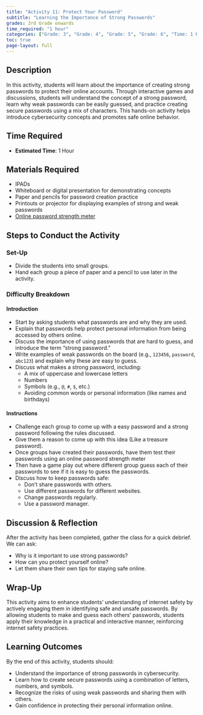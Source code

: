 ```yaml
---
title: "Activity 11: Protect Your Password"
subtitle: "Learning the Importance of Strong Passwords"  
grades: 3rd Grade onwards
time_required: "1 hour"
categories: ["Grade: 3", "Grade: 4", "Grade: 5", "Grade: 6", "Time: 1 Hour"]
toc: true
page-layout: full
---
```


## Description

In this activity, students will learn about the importance of creating strong passwords to protect their online accounts. Through interactive games and discussions, students will understand the concept of a strong password, learn why weak passwords can be easily guessed, and practice creating secure passwords using a mix of characters. This hands-on activity helps introduce cybersecurity concepts and promotes safe online behavior.

## Time Required

- **Estimated Time**: 1 Hour

## Materials Required

- IPADs
- Whiteboard or digital presentation for demonstrating concepts
- Paper and pencils for password creation practice
- Printouts or projector for displaying examples of strong and weak passwords
- [Online password strength meter](https://www.passwordmonster.com/)

## Steps to Conduct the Activity

### Set-Up

- Divide the students into small groups.
- Hand each group a piece of paper and a pencil to use later in the activity.

### Difficulty Breakdown

#### Introduction

- Start by asking students what passwords are and why they are used. 
- Explain that passwords help protect personal information from being accessed by others online.
- Discuss the importance of using passwords that are hard to guess, and introduce the term “strong password.”
- Write examples of weak passwords on the board (e.g., `123456`, `password`, `abc123`) and explain why these are easy to guess.
- Discuss what makes a strong password, including:
    - A mix of uppercase and lowercase letters
    - Numbers
    - Symbols (e.g., `@`, `#`, `$`, etc.)
    - Avoiding common words or personal information (like names and birthdays)

#### Instructions

- Challenge each group to come up with a easy password and a strong password following the rules discussed.
- Give them a reason to come up with this idea (Like a treasure password).
- Once groups have created their passwords, have them test their passwords using an online password strength meter 
- Then have a game play out where different group guess each of their passwords to see if it is easy to guess the passwords.
- Discuss how to keep passwords safe:
    - Don’t share passwords with others.
    - Use different passwords for different websites.
    - Change passwords regularly.
    - Use a password manager.

## Discussion & Reflection

After the activity has been completed, gather the class for a quick debrief. We can ask:

- Why is it important to use strong passwords?
- How can you protect yourself online?
- Let them share their own tips for staying safe online.

## Wrap-Up

This activity aims to enhance students' understanding of internet safety by actively engaging them in identifying safe and unsafe  passwords. By allowing students to make and guess each others' passwords, students apply their knowledge in a practical and interactive manner, reinforcing internet safety practices.

## Learning Outcomes

By the end of this activity, students should:

- Understand the importance of strong passwords in cybersecurity.
- Learn how to create secure passwords using a combination of letters, numbers, and symbols.
- Recognize the risks of using weak passwords and sharing them with others.
- Gain confidence in protecting their personal information online.
